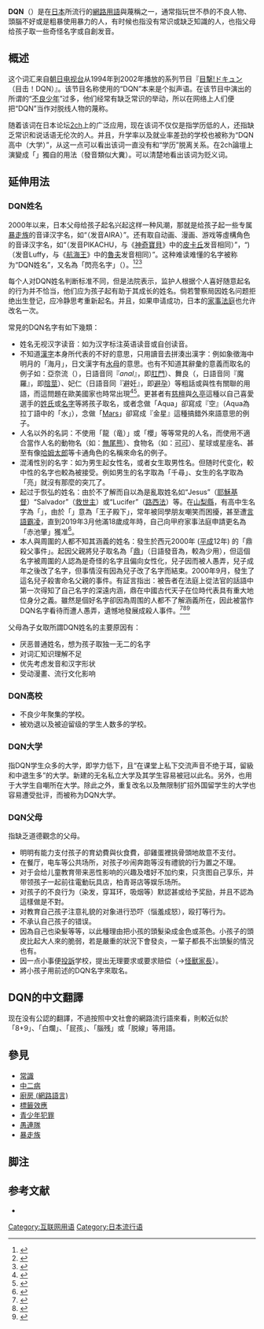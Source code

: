 {{Japanese|japanese=DQN|kana=ドキュン|romaji=dokyun}}
'''DQN'''（{{lang|ja|ドキュン}}）是在[[日本|日本]]所流行的[[網路用語|網路用語]]與蔑稱之一，通常指玩世不恭的不良人物、頭腦不好或是粗暴使用暴力的人，有时候也指没有常识或缺乏知識的人，也指父母给孩子取一些奇怪名字或自創发音。

== 概述 ==
这个词汇来自[[朝日电视台|朝日电视台]]从1994年到2002年播放的系列节目『[[目撃!ドキュン|目撃!ドキュン]]（目击！DQN）』。该节目名称使用的“DQN”本来是个拟声语。在该节目中演出的所谓的“[[不良少年|不良少年]]”过多，他们经常有缺乏常识的举动，所以在网络上人们便把“DQN”当作对脱线人物的蔑称。

随着该词在日本论坛[[2ch|2ch]]上的广泛应用，现在该词不仅仅是指学历低的人，还指缺乏常识和说话语无伦次的人。并且，升学率以及就业率差劲的学校也被称为“DQN高中（大学）”，从这一点可以看出该词一直没有和“学历”脱离关系。在2ch論壇上演變成「{{lang|ja|ドキュソ}}」獨自的用法（發音類似大糞）。可以清楚地看出该词为贬义词。

== 延伸用法==
=== DQN姓名 ===
{{seealso|惡魔命名騷動}}
2000年以来，日本父母给孩子起名兴起这样一种风潮，那就是给孩子起一些专属[[暴走族|暴走族]]的音译汉字名，如“{{lang|ja|愛羅}}（发音AIRA）”。还有取自动画、漫画、游戏等虛構角色的音译汉字名，如“{{lang|ja|光宙}}（发音PIKACHU，与《[[神奇寶貝|神奇寶貝]]》中的[[皮卡丘|皮卡丘]]发音相同）”，“{{jpn|j=龍飛伊|kk=ルフィ|link=no}})（发音Luffy，与《[[航海王|航海王]]》中的[[魯夫|魯夫]]发音相同）”。这种难读难懂的名字被称为“DQN姓名”，又名為「閃亮名字」（{{lang|ja|キラキラネーム}}）。<ref>{{Cite web |url=http://news.ltn.com.tw/news/supplement/paper/913960/print |title=〈全球觀測站〉閃亮名字 開啥玩笑 |accessdate=2015-09-18 |archive-date=2016-06-30 |archive-url=https://web.archive.org/web/20160630232202/http://news.ltn.com.tw/news/supplement/paper/913960/print |dead-url=no }}</ref><ref>{{Cite web |url=http://japan.xinhuanet.com/jpnews/2013-06/26/c_132488634.htm |title=日本小孩名字流行“閃亮係” 最好念著響亮大器 |accessdate=2016-05-18 |archive-date=2016-08-06 |archive-url=https://web.archive.org/web/20160806023950/http://japan.xinhuanet.com/jpnews/2013-06/26/c_132488634.htm |dead-url=no }}</ref><ref>{{Cite web |url=http://solomo.xinmedia.com/japan/5428-attitude |title=社會日人取名 奇怪「閃亮名」恐遭歧視 |accessdate=2015-09-18 |archive-date=2016-08-15 |archive-url=https://web.archive.org/web/20160815155122/http://solomo.xinmedia.com/japan/5428-attitude |dead-url=no }}</ref>

每个人对DQN姓名判断标准不同，但是法院表示，监护人根据个人喜好随意起名的行为并不恰当，他们应为孩子起有助于其成长的姓名。倘若警察局因姓名问题拒绝出生登记，应冷静思考重新起名。并且，如果申请成功，日本的[[家事法庭|家事法庭]]也允许改名一次。

常見的DQN名字有如下幾類：
*姓名无视汉字读音：如为汉字标注英语读音或自创读音。
*不知道[[漢字|漢字]]本身所代表的不好的意思，只用讀音去拼湊出漢字：例如象徵海中明月的「海月」，日文漢字有[[水母|水母]]的意思。也有不知道其辭彙的意義而取名的例子如：亞奈流（{{jpn|kk=アナル|rm=Anaru|link=no}}），日語音同『''anal''』，即[[肛門|肛門]]）、舞良（{{jpn|kk=マラ|rm=Mara|link=no}}，日語音同『魔羅』，即[[陰莖|陰莖]]）、妃仁（日語音同『避妊』，即[[避孕|避孕]]）等粗話或與性有關聯的用語，而這問題在歐美國家也時常出現<ref>{{Cite web |url=http://big5.huaxia.com/zk/qrsj/wz/2013/05/3320050.html |title=紐西蘭父母為孩子取名“肛門” 當局拒絕受理 |accessdate=2015-09-18 |archive-date=2016-03-05 |archive-url=https://web.archive.org/web/20160305002204/http://big5.huaxia.com/zk/qrsj/wz/2013/05/3320050.html |dead-url=no }}</ref><ref>{{Cite web |url=http://www.ettoday.net/news/20120206/23098.htm |title=12種曾被視為禁忌的英文名字！取了孩子會恨你一輩子 |accessdate=2015-09-18 |archive-date=2015-06-01 |archive-url=https://web.archive.org/web/20150601013048/http://www.ettoday.net/news/20120206/23098.htm |dead-url=no }}</ref>。更甚者有[[齐内丁·齐达内|慈檀]]與[[弗朗切斯科·托蒂|久亭]]這種以自己喜愛選手的[[姓氏|姓氏]]或[[名字|名字]]等將孩子取名，或者念做「Aqua」卻寫成『空』（Aqua為拉丁語中的「水」），念做「[[火星|Mars]]」卻寫成『金星』這種搞錯外來語意思的例子。
*人名以外的名詞：不使用「龍（竜）」或「櫻」等等常見的人名，而使用不適合當作人名的動物名（如：[[無尾熊|無尾熊]]）、食物名（如：[[可可|可可]]）、星球或星座名、甚至有像[[哈姆太郎|哈姆太郎]]等卡通角色的名稱來命名的例子。
*混淆性別的名字：如为男生起女性名，或者女生取男性名。但随时代变化，較中性的名字也較為被接受。例如男生的名字取為「千尋」、女生的名字取為「亮」就沒有那麼的突兀了。
*起过于恢弘的姓名：由於不了解{{or|西方人對傳統宗教（一般是天主教或基督教）中對上帝或惡魔等神明的敬畏|time=2020-5-25}}而自以為是亂取姓名如“Jesus”（[[耶穌基督|耶穌基督]]）“Salvador”（[[救世主|救世主]]）或“Lucifer”（[[路西法|路西法]]）等。在[[山梨縣|山梨縣]]，有高中生名字為「{{lang|ja|赤池王子様}}」，由於「{{lang|ja|王子様}}」意為「王子殿下」，常年被同學朋友嘲笑而困擾，甚至遭[[言語霸凌|言語霸凌]]，直到2019年3月他滿18歲成年時，自己向甲府家事法庭申請更名為「赤池肇」獲准<ref>{{Cite web |url=https://www.nownews.com/news/20190311/3263759/ |title=「王子殿下」怪名被笑18年　日本高中生終於改名了 |accessdate=2019-12-14 |archive-date=2019-12-14 |archive-url=https://web.archive.org/web/20191214042833/https://www.nownews.com/news/20190311/3263759/ |dead-url=no }}</ref>。
*本人與周圍的人都不知其涵義的姓名：發生於西元2000年 ([[平成|平成]]12年) 的「鼎殺父事件」。起因父親將兒子取名為「[[鼎|鼎]]」（日語發音為{{jpn|hg=かなえ|rm=Kanae|link=no}}，較為少用），但這個名字被周圍的人認為是奇怪的名字且偏向女性化，兒子因而被人愚弄，兒子成年之後改了名字，但事情沒有因為兒子改了名字而結束。2000年9月，發生了這名兒子殺害命名父親的事件。有証言指出：被告者在法庭上從法官的話語中第一次得知了自己名字的深遠内涵，鼎在中國古代天子在位時代表具有重大地位身分之義。雖然是個好名字卻因為周围的人都不了解涵義所在，因此被當作DQN名字看待而遭人愚弄，遺憾地發展成殺人事件。<ref>{{Cite web |url=http://detail.chiebukuro.yahoo.co.jp/qa/question_detail/q1277114312 |title=鼎殺人事件ってなんですか？ |accessdate=2015-09-18 |archive-date=2016-03-04 |archive-url=https://web.archive.org/web/20160304193157/http://detail.chiebukuro.yahoo.co.jp/qa/question_detail/q1277114312 |dead-url=no }}</ref><ref>{{Cite web |url=http://blog.goo.ne.jp/kiss_sky/e/3a175ea4d1a51023d1e6404b1714eb3b |title=女の名をつけた、と父親を殺害 「鼎殺人事件」 |accessdate=2015-09-18 |archive-date=2015-09-15 |archive-url=https://web.archive.org/web/20150915080012/http://blog.goo.ne.jp/kiss_sky/e/3a175ea4d1a51023d1e6404b1714eb3b |dead-url=no }}</ref><ref>{{Cite web |url=http://qanda.rakuten.ne.jp/qa8047050.html |title=鼎（かなえ）ってDQNネームですか？ |access-date=2015-09-18 |archive-url=https://web.archive.org/web/20160304132333/http://qanda.rakuten.ne.jp/qa8047050.html |archive-date=2016-03-04 |dead-url=yes }}</ref>

父母為子女取所謂DQN姓名的主要原因有：
* 厌恶普通姓名，想为孩子取独一无二的名字
* 对词汇知识理解不足
* 优先考虑发音和汉字形状
* 受动漫畫、流行文化影响

=== DQN高校 ===
* 不良少年聚集的学校。
* 被劝退以及被迫留级的学生人数多的学校。

=== DQN大学 ===
指DQN学生众多的大学，即学力低下，且“在课堂上私下交流声音不绝于耳，留級和中退生多”的大学。新建的无名私立大学及其学生容易被冠以此名。另外，也用于大学生自嘲所在大学。除此之外，重复改名以及無限制扩招外国留学生的大学也容易遭受批评，而被称为DQN大学。

=== DQN父母 ===
指缺乏道德觀念的父母。
* 明明有能力支付孩子的育幼費與伙食費，卻雞蛋裡挑骨頭地故意不支付。
* 在餐厅，电车等公共场所，对孩子吵闹奔跑等沒有禮貌的行为置之不理。
* 对于会给儿童教育带来恶性影响的兴趣及嗜好不加约束，只贪图自己享乐，并带领孩子一起前往電動玩具店，柏青哥店等娱乐场所。
* 对孩子的不良行为（染发，穿耳环，吸烟等）默認甚或给予奖励，并且不認為這樣做是不對。
* 对教育自己孩子注意礼貌的对象进行恐吓（惱羞成怒），殴打等行为。
* 不承认自己孩子的错误。
* 因為自己也染髮等等，以此種理由把小孩的頭髮染成金色或茶色。小孩子的頭皮比起大人來的脆弱，若是嚴重的狀況下會發炎，一輩子都長不出頭髮的情況也有。
* 因一点小事便[[投訴|投訴]]学校，提出无理要求或要求赔偿（→[[怪獸家長|怪獸家長]]）。
* 將小孩子用前述的DQN名字來取名。

==DQN的中文翻譯==
现在没有公認的翻譯，不過按照中文社會的網路流行語來看，則較近似於「8+9」、「白爛」、「屁孩」、「腦残」或「脱線」等用語。

==參見==
*[[常識|常識]]
*[[中二病|中二病]]
*[[廚房_(網路語言)|廚房 (網路語言)]]
*[[標籤效應|標籤效應]]
*[[青少年犯罪|青少年犯罪]]
*[[愚連隊|愚連隊]]
*[[暴走族|暴走族]]

== 脚注 ==
{{reflist}}

== 参考文献 ==
* {{Cite book
| author = オタク文化研究会
| year = 2006
| script-title=ja: オタク用語の基礎知識
| publisher = [[マガジン・ファイブ|マガジン・ファイブ]]
| id = ISBN 978-4-434-07396-6
}}

[[Category:互联网用语|Category:互联网用语]]
[[Category:日本流行语|Category:日本流行语]]